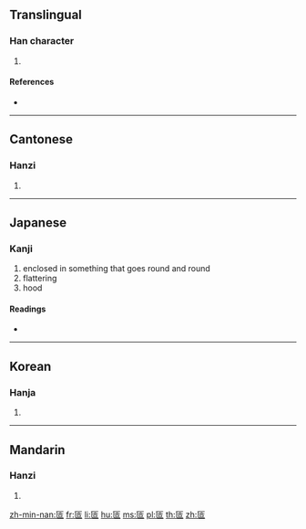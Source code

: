 {{character info/new}}
==Translingual==

===Han character===
{{Han char|rn=23|rad=匸|as=06|sn=8|four=71716|canj=SOMR|ids=⿷匚合}}

# {{defn|Han|sort=匸06}}

====References====
* {{Han ref|kx=0155.070|dkj=02683|dj=0347.190|hdz=10085.140|uh=533C|ud=21308|bh=CBD8|bd=52184}}

----

==Cantonese==

===Hanzi===
{{yue-hanzi|jyut=hap1|y=hap1}}

# {{defn|lang=yue|sort=匸06}}

----

==Japanese==

===Kanji===
{{ja-kanji|grade=|rs=匸06}}

# enclosed in something that goes round and round
# flattering
# hood

====Readings====
* {{ja-readings|on=[[あん]] (an), [[おん]] (on), [[こう]] (kō)|kun=[[こびへつらう]] (kobihetsurau), [[めぐるさま]] (megurusama)}}

----

==Korean==

===Hanja===
{{ko-hanja|hangeul=압|rv=ap|mr=ap}}

# {{defn|lang=ko|sort=匸06}}

----

==Mandarin==

===Hanzi===
{{cmn-hanzi|pin=[[kē]] ([[ke1]]), [[ǎn]] ([[an3]]), [[qià]] ([[qia4]])|wg=k'o<sup>1</sup>, an<sup>3</sup>, ch'ia<sup>4</sup>}}

# {{defn|lang=cmn|sort=匸06}}

[[zh-min-nan:匼]]
[[fr:匼]]
[[li:匼]]
[[hu:匼]]
[[ms:匼]]
[[pl:匼]]
[[th:匼]]
[[zh:匼]]